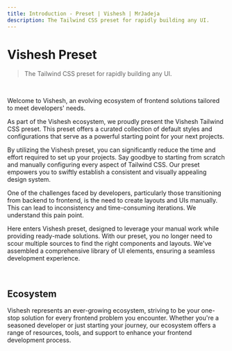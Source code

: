 ```yaml
---
title: Introduction - Preset | Vishesh | MrJadeja
description: The Tailwind CSS preset for rapidly building any UI.
---
```


# Vishesh Preset

> The Tailwind CSS preset for rapidly building any UI.

<br />

Welcome to Vishesh, an evolving ecosystem of frontend solutions tailored to meet developers' needs.

As part of the Vishesh ecosystem, we proudly present the Vishesh Tailwind CSS preset. This preset offers a curated collection of default styles and configurations that serve as a powerful starting point for your next projects.

By utilizing the Vishesh preset, you can significantly reduce the time and effort required to set up your projects. Say goodbye to starting from scratch and manually configuring every aspect of Tailwind CSS. Our preset empowers you to swiftly establish a consistent and visually appealing design system.

One of the challenges faced by developers, particularly those transitioning from backend to frontend, is the need to create layouts and UIs manually. This can lead to inconsistency and time-consuming iterations. We understand this pain point.

Here enters Vishesh preset, designed to leverage your manual work while providing ready-made solutions. With our preset, you no longer need to scour multiple sources to find the right components and layouts. We've assembled a comprehensive library of UI elements, ensuring a seamless development experience.

<br />

## Ecosystem

Vishesh represents an ever-growing ecosystem, striving to be your one-stop solution for every frontend problem you encounter. Whether you're a seasoned developer or just starting your journey, our ecosystem offers a range of resources, tools, and support to enhance your frontend development process.
